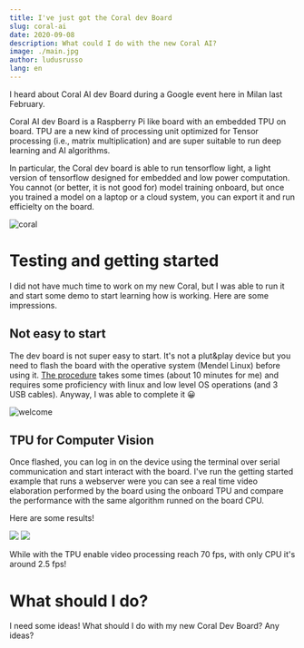 ```yaml
---
title: I've just got the Coral dev Board
slug: coral-ai
date: 2020-09-08
description: What could I do with the new Coral AI?
image: ./main.jpg
author: ludusrusso
lang: en
---
```


I heard about Coral AI dev Board during a Google event here in Milan last February.

Coral AI dev Board is a Raspberry Pi like board with an embedded TPU on board.
TPU are a new kind of processing unit optimized for Tensor processing (i.e., matrix multiplication)
and are super suitable to run deep learning and AI algorithms.

In particular, the Coral dev board is able to run tensorflow light, a light version of tensorflow
designed for embedded and low power computation. You cannot (or better, it is not good for) model
training onboard, but once you trained a model on a laptop or a cloud system, you can export it and run
efficielty on the board.

![coral](./coral.png)

# Testing and getting started

I did not have much time to work on my new Coral, but I was able to run it and start some demo
to start learning how is working. Here are some impressions.

## Not easy to start

The dev board is not super easy to start.
It's not a plut&play device but you need to flash the board with
the operative system (Mendel Linux) before using it.
[The procedure](https://coral.ai/docs/dev-board/get-started) takes some times (about 10 minutes for me) and requires
some proficiency with linux and low level OS operations (and 3 USB cables). Anyway, I was able to complete
it 😀

![welcome](./welcome.png)

## TPU for Computer Vision

Once flashed, you can log in on the device using the terminal over serial communication and start
interact with the board. I've run the getting started example that runs a webserver were you can see
a real time video elaboration performed by the board using the onboard TPU and compare the performance
with the same algorithm runned on the board CPU.

Here are some results!

<div className="md:flex mt-10">
  <img className="md:w-1/2 h-auto" src="/gif/coral/tpu.gif" />
  <img className="md:w-1/2 h-auto" src="/gif/coral/cpu.gif" />
</div>

While with the TPU enable video processing reach 70 fps, with only CPU it's around 2.5 fps!

# What should I do?

I need some ideas! What should I do with my new Coral Dev Board? Any ideas?
